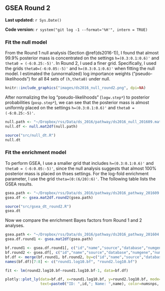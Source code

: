 ## GSEA Round 2 {#ds2016-2}

**Last updated:** `r Sys.Date()`

**Code version:** `r system("git log -1 --format='%H'", intern = TRUE)`

### Fit the null model

From the Round 1 null analysis (Section \@ref(ds2016-1)), I found that almost 99.9% posterior mass is concentrated on the settings `h=(0.3:0.1:0.6)'` and `theta0 = (-6:0.25:-5)'`. In Round 2, I used a finer grid. Specifically, I used the grids `theta0=(-6:0.05:-5)'` and `h=(0.3:0.1:0.6)'` when fitting the null model. I estimated the (unnormalized) log importance weights ("pseudo-likelihoods") for all 84 sets of `(h,theta0)` under null. 

```r
knitr::include_graphics("images/ds2016_null_round2.png", dpi=NA)
```

After normalizing the log "pseudo-likelihoods" (`logw.step*`) to posterior probabilities (`posp.step*`), we can see that the posterior mass is almost uniformly placed on the settings `h=(0.3:0.1:0.6)'` and `theta0 = (-6:0.25:-5)'`.
```r
null.path <- "~/Dropbox/rss/Data/ds_2016/pathway/ds2016_null_201609.mat"
null.df <- null.mat2df(null.path)
```

```r
source("src/null_dt.R")
null.dt
```

### Fit the enrichment model

To perform GSEA, I use a smaller grid that includes `h=(0.3:0.1:0.6)'` and `theta0 = (-6:0.05:-5)'`, since the null analysis suggests that almost 100% posterior mass is placed on thses settings. For the log-fold enrichment parameter, I use the grid `theta=(0:(6/20):6)'`. The following table lists the GSEA results. 
```r
gsea.path <- "~/Dropbox/rss/Data/ds_2016/pathway/ds2016_pathway_201609.mat"
gsea.df <- gsea.mat2df.round2(gsea.path) 
```

```r
source("src/gsea_dt_round2.R")
gsea.dt
```

Now we compare the enrichment Bayes factors from Round 1 and 2 analyses.

```r
gsea.path <- "~/Dropbox/rss/Data/ds_2016/pathway/ds2016_pathway_201604.mat"
gsea.df.round1 <- gsea.mat2df(gsea.path) 

bf.round1 <- gsea.df.round1[, c("id","name","source","database","numgene","numsnps","log10.bf")]
bf.round2 <- gsea.df[, c("id","name","source","database","numgene","numsnps","log10.bf")]
bf.df <- merge(bf.round1, bf.round2, by=c("id","name","source","database","numgene","numsnps"))
names(bf.df)[7:8] <- c("round1.log10.bf", "round2.log10.bf")
```

```r
fit <- lm(round2.log10.bf~round1.log10.bf-1, data=bf.df)

plotly::plot_ly(data=bf.df, x=round1.log10.bf, y=round2.log10.bf, mode="markers",
                text=paste0("ID: ",id,"; Name: ",name), color=numsnps, size=numgene) %>% add_trace(x=c(0,400), y=c(0,400), mode="lines") %>% add_trace(x=round1.log10.bf, y=fitted(fit), mode="lines") %>% layout(showlegend = F) 
```

